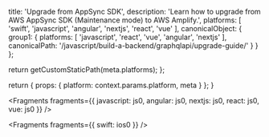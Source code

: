 
  title: 'Upgrade from AppSync SDK',
  description: 'Learn how to upgrade from AWS AppSync SDK (Maintenance mode) to AWS Amplify.',
  platforms: [
    'swift',
    'javascript',
    'angular',
    'nextjs',
    'react',
    'vue'
  ],
  canonicalObject: {
    group1: {
      platforms: [
        'javascript',
        'react',
        'vue',
        'angular',
        'nextjs'
      ],
      canonicalPath: '/javascript/build-a-backend/graphqlapi/upgrade-guide/'
    }
  }
};

  return getCustomStaticPath(meta.platforms);
};

  return {
    props: {
      platform: context.params.platform,
      meta
    }
  };
}


<Fragments
  fragments={{
    javascript: js0,
    angular: js0,
    nextjs: js0,
    react: js0,
    vue: js0
  }}
/>


<Fragments fragments={{ swift: ios0 }} />

